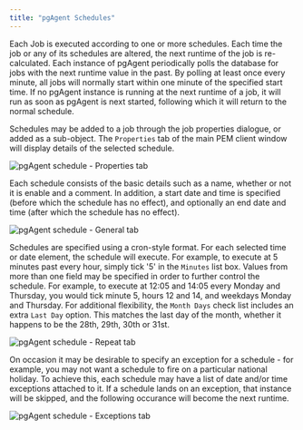 ```yaml
---
title: "pgAgent Schedules"
---
```


<div id="pgagent-schedules" class="registered_link"></div>

Each Job is executed according to one or more schedules. Each time the job or any of its schedules are altered, the next runtime of the job is re-calculated. Each instance of pgAgent periodically polls the database for jobs with the next runtime value in the past. By polling at least once every minute, all jobs will normally start within one minute of the specified start time. If no pgAgent instance is running at the next runtime of a job, it will run as soon as pgAgent is next started, following which it will return to the normal schedule.

Schedules may be added to a job through the job properties dialogue, or added as a sub-object. The `Properties` tab of the main PEM client window will display details of the selected schedule.

![pgAgent schedule - Properties tab](../images/pgagent_scheduleproperties.png)

Each schedule consists of the basic details such as a name, whether or not it is enable and a comment. In addition, a start date and time is specified (before which the schedule has no effect), and optionally an end date and time (after which the schedule has no effect).

![pgAgent schedule - General tab](../images/pgagent_scheduledetails1.png)

Schedules are specified using a cron-style format. For each selected time or date element, the schedule will execute. For example, to execute at 5 minutes past every hour, simply tick '5' in the `Minutes` list box. Values from more than one field may be specified in order to further control the schedule. For example, to execute at 12:05 and 14:05 every Monday and Thursday, you would tick minute 5, hours 12 and 14, and weekdays Monday and Thursday. For additional flexibility, the `Month Days` check list includes an extra `Last Day` option. This matches the last day of the month, whether it happens to be the 28th, 29th, 30th or 31st.

![pgAgent schedule - Repeat tab](../images/pgagent_scheduledetails2.png)

On occasion it may be desirable to specify an exception for a schedule - for example, you may not want a schedule to fire on a particular national holiday. To achieve this, each schedule may have a list of date and/or time exceptions attached to it. If a schedule lands on an exception, that instance will be skipped, and the following occurance will become the next runtime.

![pgAgent schedule - Exceptions tab](../images/pgagent_scheduledetails3.png)

